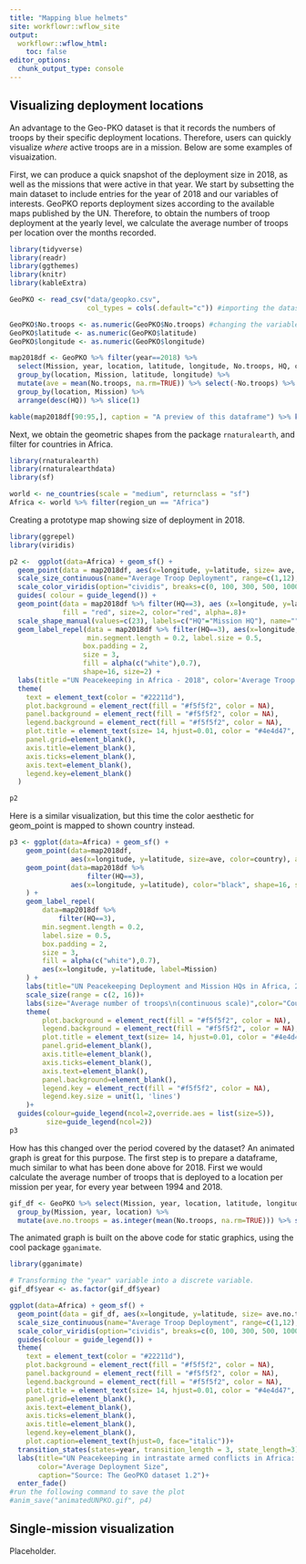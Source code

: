 ```yaml
---
title: "Mapping blue helmets"
site: workflowr::wflow_site
output:
  workflowr::wflow_html:
    toc: false
editor_options:
  chunk_output_type: console
---
```


##  Visualizing deployment locations

An advantage to the Geo-PKO dataset is that it records the numbers of troops by their specific deployment locations. Therefore, users can quickly visualize *where* active troops are in a mission. Below are some examples of visuaization.

First, we can produce a quick snapshot of the deployment size in 2018, as well as the missions that were active in that year. We start by subsetting the main dataset to include entries for the year of 2018 and our variables of interests. GeoPKO reports deployment sizes according to the available maps published by the UN. Therefore, to obtain the numbers of troop deployment at the yearly level, we calculate the average number of troops per location over the months recorded.

```r
library(tidyverse)
library(readr)
library(ggthemes)
library(knitr)
library(kableExtra)

GeoPKO <- read_csv("data/geopko.csv",  
                   col_types = cols(.default="c")) #importing the dataset

GeoPKO$No.troops <- as.numeric(GeoPKO$No.troops) #changing the variable class for the number of troops
GeoPKO$latitude <- as.numeric(GeoPKO$latitude)
GeoPKO$longitude <- as.numeric(GeoPKO$longitude)

map2018df <- GeoPKO %>% filter(year==2018) %>%  
  select(Mission, year, location, latitude, longitude, No.troops, HQ, country) %>% #generating dataframe for 2018
  group_by(location, Mission, latitude, longitude) %>% 
  mutate(ave = mean(No.troops, na.rm=TRUE)) %>% select(-No.troops) %>% 
  group_by(location, Mission) %>%
  arrange(desc(HQ)) %>% slice(1)

kable(map2018df[90:95,], caption = "A preview of this dataframe") %>% kable_styling()
```

Next, we obtain the geometric shapes from the package `rnaturalearth`, and filter for countries in Africa.
```r
library(rnaturalearth)
library(rnaturalearthdata)
library(sf)

world <- ne_countries(scale = "medium", returnclass = "sf")
Africa <- world %>% filter(region_un == "Africa")
```

Creating a prototype map showing size of deployment in 2018. 
```r
library(ggrepel)
library(viridis)

p2 <-  ggplot(data=Africa) + geom_sf() + 
  geom_point(data = map2018df, aes(x=longitude, y=latitude, size= ave, color= ave), alpha=.7)+
  scale_size_continuous(name="Average Troop Deployment", range=c(1,12), breaks=c(0, 100, 300, 500, 1000, 2000, 3000, 4000,5000)) +
  scale_color_viridis(option="cividis", breaks=c(0, 100, 300, 500, 1000, 2000, 3000, 4000,5000), name="Average Troop Deployment" ) +
  guides( colour = guide_legend()) +
  geom_point(data = map2018df %>% filter(HQ==3), aes (x=longitude, y=latitude, shape="HQ"), 
             fill = "red", size=2, color="red", alpha=.8)+
  scale_shape_manual(values=c(23), labels=c("HQ"="Mission HQ"), name="")+
  geom_label_repel(data = map2018df %>% filter(HQ==3), aes(x=longitude, y=latitude, label=Mission),
                   min.segment.length = 0.2, label.size = 0.5,
                  box.padding = 2,
                  size = 3, 
                  fill = alpha(c("white"),0.7),
                  shape=16, size=2) +
  labs(title ="UN Peacekeeping in Africa - 2018", color='Average Troop Deployment') +
  theme(
    text = element_text(color = "#22211d"),
    plot.background = element_rect(fill = "#f5f5f2", color = NA), 
    panel.background = element_rect(fill = "#f5f5f2", color = NA), 
    legend.background = element_rect(fill = "#f5f5f2", color = NA),
    plot.title = element_text(size= 14, hjust=0.01, color = "#4e4d47", margin = margin(b = -0.1, t = 0.8, l = 4, unit = "cm")),
    panel.grid=element_blank(),
    axis.title=element_blank(),
    axis.ticks=element_blank(),
    axis.text=element_blank(),
    legend.key=element_blank()
  )

p2
```

Here is a similar visualization, but this time the color aesthetic for geom_point is mapped to shown country instead.
```r

p3 <- ggplot(data=Africa) + geom_sf() +
    geom_point(data=map2018df, 
               aes(x=longitude, y=latitude, size=ave, color=country), alpha=.4, shape=20)+
    geom_point(data=map2018df %>% 
                   filter(HQ==3), 
               aes(x=longitude, y=latitude), color="black", shape=16, size=2
    ) +
    geom_label_repel(
        data=map2018df %>% 
            filter(HQ==3),
        min.segment.length = 0.2,
        label.size = 0.5,
        box.padding = 2,
        size = 3,
        fill = alpha(c("white"),0.7),
        aes(x=longitude, y=latitude, label=Mission)
    ) +
    labs(title="UN Peacekeeping Deployment and Mission HQs in Africa, 2018")+
    scale_size(range = c(2, 16))+
    labs(size="Average number of troops\n(continuous scale)",color="Country",shape="HQ")+
    theme(
        plot.background = element_rect(fill = "#f5f5f2", color = NA),
        legend.background = element_rect(fill = "#f5f5f2", color = NA),
        plot.title = element_text(size= 14, hjust=0.01, color = "#4e4d47", margin = margin(b = -0.1, t = 0.8, l = 4, unit = "cm")),
        panel.grid=element_blank(),
        axis.title=element_blank(),
        axis.ticks=element_blank(),
        axis.text=element_blank(),
        panel.background=element_blank(),
        legend.key = element_rect(fill = "#f5f5f2", color = NA),
        legend.key.size = unit(1, 'lines')
    )+
  guides(colour=guide_legend(ncol=2,override.aes = list(size=5)),
         size=guide_legend(ncol=2))
p3
```

How has this changed over the period covered by the dataset? An animated graph is great for this purpose. The first step is to prepare a dataframe, much similar to what has been done above for 2018. First we would calculate the average number of troops that is deployed to a location per mission per year, for every year between 1994 and 2018. 

```r
gif_df <- GeoPKO %>% select(Mission, year, location, latitude, longitude, No.troops, HQ) %>%
  group_by(Mission, year, location) %>%
  mutate(ave.no.troops = as.integer(mean(No.troops, na.rm=TRUE))) %>% select(-No.troops) %>% distinct() %>% drop_na(ave.no.troops)
```

The animated graph is built on the above code for static graphics, using the cool package `gganimate`.

```r
library(gganimate)

# Transforming the "year" variable into a discrete variable.
gif_df$year <- as.factor(gif_df$year)

ggplot(data=Africa) + geom_sf() + 
  geom_point(data = gif_df, aes(x=longitude, y=latitude, size= ave.no.troops, color= ave.no.troops, group=year), alpha=.7)+
  scale_size_continuous(name="Average Troop Deployment", range=c(1,12), breaks=c(0, 100, 300, 500, 1000, 2000, 3000, 4000,5000)) +
  scale_color_viridis(option="cividis", breaks=c(0, 100, 300, 500, 1000, 2000, 3000, 4000,5000), name="Average Troop Deployment" ) +
  guides(colour = guide_legend()) +
  theme(
    text = element_text(color = "#22211d"),
    plot.background = element_rect(fill = "#f5f5f2", color = NA), 
    panel.background = element_rect(fill = "#f5f5f2", color = NA), 
    legend.background = element_rect(fill = "#f5f5f2", color = NA),
    plot.title = element_text(size= 14, hjust=0.01, color = "#4e4d47", margin = margin(b = -0.1, t = 0.8, l = 4, unit = "cm")),
    panel.grid=element_blank(),
    axis.text=element_blank(),
    axis.ticks=element_blank(),
    axis.title=element_blank(),
    legend.key=element_blank(),
    plot.caption=element_text(hjust=0, face="italic"))+
  transition_states(states=year, transition_length = 3, state_length=3)+
  labs(title="UN Peacekeeping in intrastate armed conflicts in Africa: {closest_state}", 
       color="Average Deployment Size", 
       caption="Source: The GeoPKO dataset 1.2")+
  enter_fade()
#run the following command to save the plot
#anim_save("animatedUNPKO.gif", p4)

```


## Single-mission visualization

Placeholder. 
